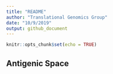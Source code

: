 ```yaml
---
title: "README"
author: "Translational Genomics Group"
date: "10/9/2019"
output: github_document
---
```


```r
knitr::opts_chunk$set(echo = TRUE)
```

## Antigenic Space

